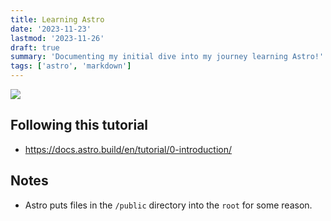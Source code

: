 ```yaml
---
title: Learning Astro
date: '2023-11-23'
lastmod: '2023-11-26'
draft: true
summary: 'Documenting my initial dive into my journey learning Astro!'
tags: ['astro', 'markdown']
---
```


![](../../assets/Astro-logo.png)

## Following this tutorial
* https://docs.astro.build/en/tutorial/0-introduction/

## Notes

- Astro puts files in the `/public` directory into the `root` for some reason.
